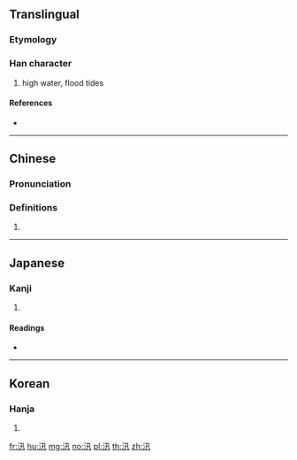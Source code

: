 ==Translingual==

===Etymology===
{{Han etyl}}

===Han character===
{{Han char|rn=85|rad=水|as=03|sn=6|four=37110|canj=ENJ|ids=⿰氵卂}}

# high water, flood tides

====References====
* {{Han ref|kx=0605.160|dkj=17135|dj=0999.070|hdz=31554.070|uh=6C5B|ud=27739|bh=A6C4|bd=42692}}

----

==Chinese==
{{zh-forms}}

===Pronunciation===
{{zh-pron
|m=xùn
|c=seon3
|h=pfs=sun
|md=
|mn=
|w=
|mc=y
|oc=y
|cat=
}}

===Definitions===
{{zh-hanzi}}

# {{rfdef|lang=zh}}

----

==Japanese==

===Kanji===
{{ja-kanji|grade=|rs=水03}}

# {{defn|lang=ja|sort=水03}}

====Readings====
* {{ja-readings|on=[[しん]] (shin), [[さん]] (san), [[しゃ]] (sha)|kun=[[そそぐ]] (sosogu)}}

----

==Korean==

===Hanja===
{{ko-hanja|hangeul=신|eumhun=|rv=sin|mr=sin|y=sin}}

# {{defn|lang=ko|sort=水03}}

[[fr:汛]]
[[hu:汛]]
[[mg:汛]]
[[no:汛]]
[[pl:汛]]
[[th:汛]]
[[zh:汛]]